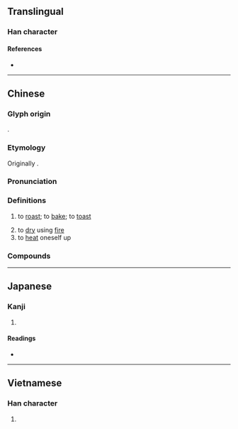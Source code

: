 {{character info/new}}
==Translingual==

===Han character===
{{Han char|rn=86|rad=火|as=06|sn=10|four=94827|canj=FJKS|ids=⿰火考}}

====References====
* {{Han ref|kx=0671.081|dkj=19034|hdz=32198.150|uh=70E4|ud=28900|bh=AF4E|bd=44878}}

----

==Chinese==
{{zh-forms}}

===Glyph origin===
{{Han etym}}
{{Han compound|火|考|ls=psc|c1=s|c2=p}}.

===Etymology===
Originally {{zh-l|熇|tr=-}}.

===Pronunciation===
{{zh-pron
|m=kǎo
|c=haau1,haau2
|h=pfs=
|md=kō̤
|mn=qz:khóⁿ/tw,xm,zz:khó
|mn-t=kao2
|w=2khau
|mc=y
|oc=y
|cat=v
}}

===Definitions===
{{zh-hanzi}}

# to [[roast]]; to [[bake]]; to [[toast]]
#: {{zh-x|烤 焦 了|burnt it}}
# to [[dry]] using [[fire]]
# to [[heat]] oneself up

===Compounds===
{{zh-der|烤肉|烤火|燒烤|烤麵包機|烤爐|火烤|烤箱|烤麩|烤鴨|烤雞|烤漆|烘烤|炭烤|烤乳豬|玻璃烤|電烤箱}}

{{zh-cat|Elementary|Cooking}}

----

==Japanese==

===Kanji===
{{ja-kanji|grade=|rs=火06}}

# {{defn|lang=ja|sort=火06}}

====Readings====
* {{ja-readings|on=こう|kun=あぶる}}

----

==Vietnamese==

===Han character===
{{vi-hantu|[[khảo]]|rs=火06}}

# {{defn|lang=vi|sort=火06}}